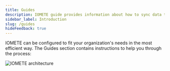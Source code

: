 ```yaml
---
title: Guides
description: IOMETE guide provides information about how to sync data to IOMETE
sidebar_label: Introduction
slug: /guides
hideFeedback: true
---
```


IOMETE can be configured to fit your organization's needs in the most efficient way. The Guides section contains instructions to help you through the process:

![IOMETE architecture](/img/guides/iomete-architecture-guides.png)

